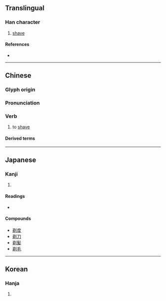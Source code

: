 {{character info/new}}
==Translingual==

===Han character===
{{Han char|rn=18|rad=刀|as=07|sn=9|four=82200|canj=CHLN|ids=⿰弟刂}}

# [[shave]]

====References====
* {{Han ref|kx=0139.260|dkj=01989|dj=0317.040|hdz=10342.150|uh=5243|ud=21059|bh=AB63|bd=43875}}

----

==Chinese==
{{zh-forms}}

===Glyph origin===
{{Han etym}}

===Pronunciation===
{{zh-pron
|m=tì
|ma=y
|c=tai3
|h=pfs=thi
|md=
|mn=qz,xm,zz:thè/thì/qz,xm,zz:thih
|mn_note=thè - literary; thì/thih - vernacular
|w=
|mc=y
|oc=y
|cat=v
}}

===Verb===
{{zh-verb}}

# to [[shave]]
#: {{zh-x|剃鬚|to shave off facial hair|C}}

====Derived terms====
{{zh-der|剃光頭|剃刀|剃頭|剃頭挑子一頭熱|剃度|剃鬚刀}}

----

==Japanese==

===Kanji===
{{ja-kanji|grade=uc|rs=刀07}}

# {{defn|lang=ja|sort=刀07}}

====Readings====
* {{ja-readings|on=[[てい]] (tei)|kun=[[そる]] (soru)}}

====Compounds====
* [[剃度]]
* [[剃刀]]
* [[剃髪]]
* [[剃毛]]

----

==Korean==

===Hanja===
{{ko-hanja|hangeul=체|rv=che|mr=ch'e}}

# {{defn|lang=ko|sort=刀07}}